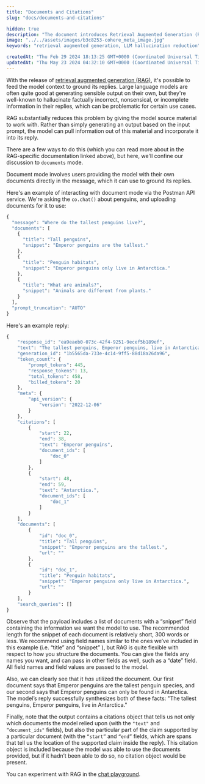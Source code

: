 ```yaml
---
title: "Documents and Citations"
slug: "docs/documents-and-citations"

hidden: true 
description: "The document introduces Retrieval Augmented Generation (RAG) as a method to improve language model responses by providing source material for context. It explains how RAG works in 'documents' mode, where users can upload documents for the model to use in generating replies."
image: "../../assets/images/b3c8253-cohere_meta_image.jpg"  
keywords: "retrieval augmented generation, LLM hallucination reduction"

createdAt: "Thu Feb 29 2024 18:13:25 GMT+0000 (Coordinated Universal Time)"
updatedAt: "Thu May 23 2024 04:32:10 GMT+0000 (Coordinated Universal Time)"
---
```

With the release of [retrieval augmented generation (RAG)](/docs/retrieval-augmented-generation-rag), it's possible to feed the model context to ground its replies. Large language models are often quite good at generating sensible output on their own, but they're well-known to hallucinate factually incorrect, nonsensical, or incomplete information in their replies, which can be problematic for certain use cases.

RAG substantially reduces this problem by giving the model source material to work with. Rather than simply generating an output based on the input prompt, the model can pull information out of this material and incorporate it into its reply.

There are a few ways to do this (which you can read more about in the RAG-specific documentation linked above), but here, we'll confine our discussion to `documents` mode. 

Document mode involves users providing the model with their own documents directly in the message, which it can use to ground its replies.

Here's an example of interacting with document mode via the Postman API service. We're asking the `co.chat()` about penguins, and uploading documents for it to use:

```python PYTHON
{
  "message": "Where do the tallest penguins live?",
  "documents": [
    {
      "title": "Tall penguins",
      "snippet": "Emperor penguins are the tallest."
    },
    {
      "title": "Penguin habitats",
      "snippet": "Emperor penguins only live in Antarctica."
    },
    {
      "title": "What are animals?",
      "snippet": "Animals are different from plants."
    }
  ],
  "prompt_truncation": "AUTO"
}
```

Here's an example reply:

```python PYTHON
{  
    "response_id": "ea9eaeb0-073c-42f4-9251-9ecef5b189ef",  
    "text": "The tallest penguins, Emperor penguins, live in Antarctica.",  
    "generation_id": "1b5565da-733e-4c14-9ff5-88d18a26da96",  
    "token_count": {  
        "prompt_tokens": 445,  
        "response_tokens": 13,  
        "total_tokens": 458,  
        "billed_tokens": 20  
    },  
    "meta": {  
        "api_version": {  
            "version": "2022-12-06"  
        }  
    },  
    "citations": [  
        {  
            "start": 22,  
            "end": 38,  
            "text": "Emperor penguins",  
            "document_ids": [  
                "doc_0"  
            ]  
        },  
        {  
            "start": 48,  
            "end": 59,  
            "text": "Antarctica.",  
            "document_ids": [  
                "doc_1"  
            ]  
        }  
    ],  
    "documents": [  
        {  
            "id": "doc_0",  
            "title": "Tall penguins",  
            "snippet": "Emperor penguins are the tallest.",  
            "url": ""  
        },  
        {  
            "id": "doc_1",  
            "title": "Penguin habitats",  
            "snippet": "Emperor penguins only live in Antarctica.",  
            "url": ""  
        }  
    ],  
    "search_queries": []  
}
```

Observe that the payload includes a list of documents with a “snippet” field containing the information we want the model to use. The recommended length for the snippet of each document is relatively short, 300 words or less. We recommend using field names similar to the ones we’ve included in this example (i.e. “title” and “snippet” ), but RAG is quite flexible with respect to how you structure the documents. You can give the fields any names you want, and can pass in other fields as well, such as a “date” field. All field names and field values are passed to the model.

Also, we can clearly see that it _has_ utilized the document. Our first document says that Emperor penguins are the tallest penguin species, and our second says that Emperor penguins can only be found in Antarctica. The model’s reply successfully synthesizes both of these facts: "The tallest penguins, Emperor penguins, live in Antarctica."

Finally, note that the output contains a citations object that tells us not only which documents the model relied upon (with the `"text"` and `“document_ids"` fields), but also the particular part of the claim supported by a particular document (with the `“start”` and `“end”` fields, which are spans that tell us the location of the supported claim inside the reply). This citation object is included because the model was able to use the documents provided, but if it hadn’t been able to do so, no citation object would be present.

You can experiment with RAG in the [chat playground](https://dashboard.cohere.com/playground/?_gl=1*1jqpo29*_ga*MTAxNTg1NTM1MS4xNjk1MjMwODQw*_ga_CRGS116RZS*MTY5NzIxNDAxNC40My4xLjE2OTcyMTQwMTQuNjAuMC4w).
